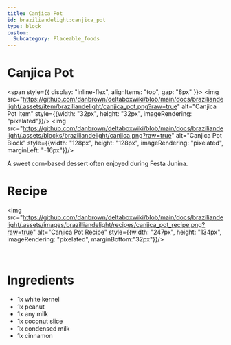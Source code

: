```yaml
---
title: Canjica Pot
id: braziliandelight:canjica_pot
type: block
custom:
  Subcategory: Placeable_foods
---
```


# Canjica Pot

<span style={{ display: "inline-flex", alignItems: "top", gap: "8px" }}>
  <img src="https://github.com/danbrown/deltaboxwiki/blob/main/docs/braziliandelight/.assets/item/braziliandelight/canjica_pot.png?raw=true" alt="Canjica Pot Item" style={{width: "32px", height: "32px", imageRendering: "pixelated"}}/>
  <img src="https://github.com/danbrown/deltaboxwiki/blob/main/docs/braziliandelight/.assets/blocks/braziliandelight/canjica.png?raw=true" alt="Canjica Pot Block" style={{width: "128px", height: "128px", imageRendering: "pixelated", marginLeft: "-16px"}}/>
</span>

A sweet corn-based dessert often enjoyed during Festa Junina.

# Recipe

<img src="https://github.com/danbrown/deltaboxwiki/blob/main/docs/braziliandelight/.assets/images/brazilliandelight/recipes/canjica_pot_recipe.png?raw=true" alt="Canjica Pot Recipe" style={{width: "247px", height: "134px", imageRendering: "pixelated", marginBottom:"32px"}}/>

<br/>

# Ingredients
- 1x white kernel
- 1x peanut
- 1x any milk
- 1x coconut slice
- 1x condensed milk
- 1x cinnamon